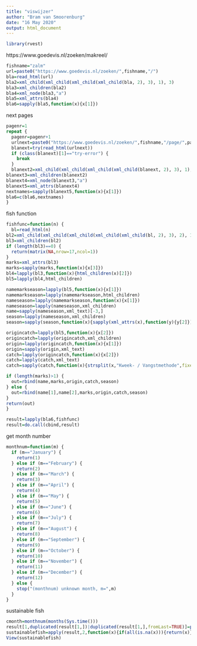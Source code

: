 ---
title: "viswijzer"
author: "Bram van Smoorenburg"
date: "16 May 2020"
output: html_document
---

```{r}
library(rvest)
```

https://www.goedevis.nl/zoeken/makreel/

```{r}
fishname="zalm"
url=paste0("https://www.goedevis.nl/zoeken/",fishname,"/")
bla=read_html(url)
bla2=xml_child(xml_child(xml_child(xml_child(bla, 2), 3), 1), 3)
bla3=xml_children(bla2)
bla4=xml_node(bla3,"a")
bla5=xml_attrs(bla4)
bla6=sapply(bla5,function(x){x[1]})
```

next pages
```{r}
pagenr=1
repeat {
  pagenr=pagenr+1
  urlnext=paste0("https://www.goedevis.nl/zoeken/",fishname,"/page/",pagenr,"/")
  blanext=try(read_html(urlnext))
  if (class(blanext)[1]=="try-error") {
    break
  }
  blanext2=xml_child(xml_child(xml_child(xml_child(blanext, 2), 3), 1), 3)
blanext3=xml_children(blanext2)
blanext4=xml_node(blanext3,"a")
blanext5=xml_attrs(blanext4)
nextnames=sapply(blanext5,function(x){x[1]})
bla6=c(bla6,nextnames)
}
```

fish function
```{r}
fishfunc=function(n) {
  bl=read_html(n)
bl2=xml_child(xml_child(xml_child(xml_child(xml_child(bl, 2), 3), 2), 1), 3)
bl3=xml_children(bl2)
if (length(bl3)==0) {
  return(matrix(NA,nrow=17,ncol=1))
}
marks=xml_attrs(bl3)
marks=sapply(marks,function(x){x[3]})
bl4=lapply(bl3,function(x){html_children(x)[2]})
bl5=lapply(bl4,html_children)

namemarkseason=lapply(bl5,function(x){x[1]})
namemarkseason=lapply(namemarkseason,html_children)
nameseason=lapply(namemarkseason,function(x){x[1]})
nameseason=lapply(nameseason,xml_children)
name=sapply(nameseason,xml_text)[-3,]
season=lapply(nameseason,xml_children)
season=sapply(season,function(x){sapply(xml_attrs(x),function(y){y[2]})})

origincatch=lapply(bl5,function(x){x[2]})
origincatch=lapply(origincatch,xml_children)
origin=lapply(origincatch,function(x){x[1]})
origin=sapply(origin,xml_text)
catch=lapply(origincatch,function(x){x[2]})
catch=lapply(catch,xml_text)
catch=sapply(catch,function(x){strsplit(x,"Kweek- / Vangstmethode",fixed = TRUE)[[1]][2]})

if (length(marks)>1) {
  out=rbind(name,marks,origin,catch,season)
} else {
  out=rbind(name[1],name[2],marks,origin,catch,season)
}
return(out)
}
```

```{r}
result=lapply(bla6,fishfunc)
result=do.call(cbind,result)
```

get month number
```{r}
monthnum=function(m) {
  if (m=="January") {
    return(1)
  } else if (m=="February") {
    return(2)
  } else if (m=="March") {
    return(3)
  } else if (m=="April") {
    return(4)
  } else if (m=="May") {
    return(5)
  } else if (m=="June") {
    return(6)
  } else if (m=="July") {
    return(7)
  } else if (m=="August") {
    return(8)
  } else if (m=="September") {
    return(9)
  } else if (m=="October") {
    return(10)
  } else if (m=="November") {
    return(11)
  } else if (m=="December") {
    return(12)
  } else {
    stop("(monthnum) unknown month, m=",m)
  }
}
```

sustainable fish
```{r}
cmonth=monthnum(months(Sys.time()))
result[1,duplicated(result[1,])|duplicated(result[1,],fromLast=TRUE)]=paste0("*",result[1,duplicated(result[1,])|duplicated(result[1,],fromLast = TRUE)])
sustainablefish=apply(result,2,function(x){if(all(is.na(x))){return(x)}else if(x[3]=="mark-groen"&x[5+cmonth]=="in-season"){return(x)}else{return(rep(NA,17))}})
View(sustainablefish)
```
